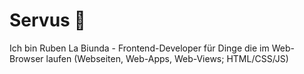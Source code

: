 
<Meta title="1 Home/About" />

# Servus :wave:

Ich bin Ruben La Biunda - Frontend-Developer für Dinge die im Web-Browser laufen (Webseiten, Web-Apps, Web-Views; HTML/CSS/JS)